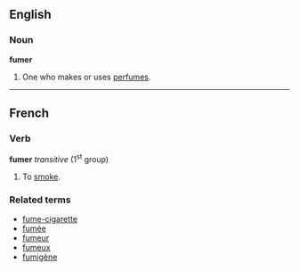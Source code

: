 ==English==
===Noun===
'''fumer'''

#One who makes or uses [[perfume]]s.

----

==French==
===Verb===
'''fumer''' ''transitive'' (1<sup>st</sup> group)

# To [[smoke]].

===Related terms===
*[[fume-cigarette]]
*[[fumée]]
*[[fumeur]]
*[[fumeux]]
*[[fumigène]]